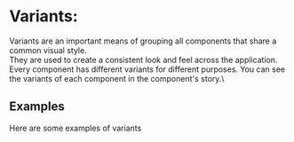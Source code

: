 
<Meta of={VariantsStories} name="Docs"/>

# Variants:

Variants are an important means of grouping all components that share a common visual style.\
They are used to create a consistent look and feel across the application.\
Every component has different variants for different purposes. You can see the variants of each component in the component's story.\

## Examples
Here are some examples of variants
<Canvas of={VariantsStories.Sample}/>